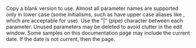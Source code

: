 Copy a blank version to use. Almost all parameter names are supported only in lower case (some initialisms, such as {{para|isbn}} have upper case aliases like {{para|ISBN}}, which are acceptable for use). Use the "|" (pipe) character between each parameter. Unused parameters may be deleted to avoid clutter in the edit window. Some samples on this documentation page may include the current date. If the date is not current, then {{purge|purge}} the page.